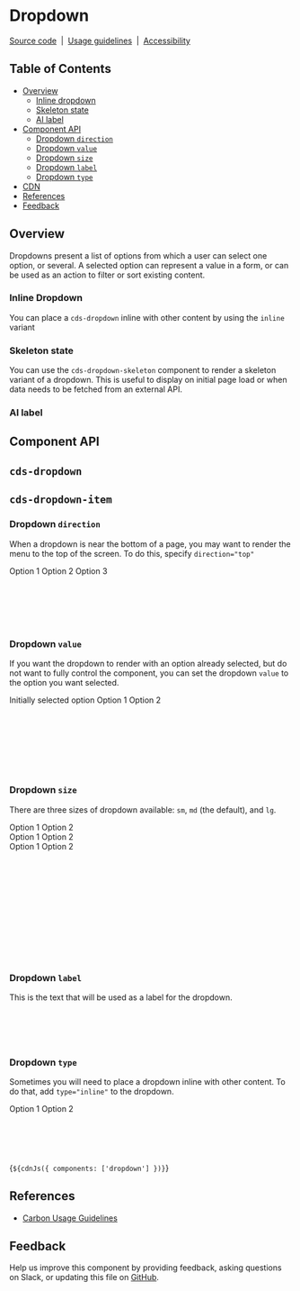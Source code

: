 
<Meta of={DropdownStories} />

# Dropdown

[Source code](https://github.com/carbon-design-system/carbon/tree/main/packages/web-components/src/components/dropdown)
&nbsp;|&nbsp;
[Usage guidelines](https://www.carbondesignsystem.com/components/dropdown/usage)
&nbsp;|&nbsp;
[Accessibility](https://www.carbondesignsystem.com/components/dropdown/accessibility)

## Table of Contents

- [Overview](#overview)
  - [Inline dropdown](#inline-dropdown)
  - [Skeleton state](#skeleton-state)
  - [AI label](#ai-label)
- [Component API](#component-api)
  - [Dropdown `direction`](#dropdown-direction)
  - [Dropdown `value`](#dropdown-value)
  - [Dropdown `size`](#dropdown-size)
  - [Dropdown `label`](#dropdown-label)
  - [Dropdown `type`](#dropdown-type)
- [CDN](#cdn)
- [References](#references)
- [Feedback](#feedback)

## Overview

Dropdowns present a list of options from which a user can select one option, or
several. A selected option can represent a value in a form, or can be used as an
action to filter or sort existing content.

<Canvas of={DropdownStories.Default} />

### Inline Dropdown

You can place a `cds-dropdown` inline with other content by using the `inline`
variant

<Canvas of={DropdownStories.Inline} />

### Skeleton state

You can use the `cds-dropdown-skeleton` component to render a skeleton variant
of a dropdown. This is useful to display on initial page load or when data needs
to be fetched from an external API.

<Canvas of={DropdownStories.Skeleton} />

### AI label

<Canvas of={DropdownStories.WithAILabel} />

## Component API

## `cds-dropdown`

<ArgTypes of="cds-dropdown" />

## `cds-dropdown-item`

<ArgTypes of="cds-dropdown-item" />

### Dropdown `direction`

When a dropdown is near the bottom of a page, you may want to render the menu to
the top of the screen. To do this, specify `direction="top"`

<cds-dropdown direction="top" label="Select an option...">
  <cds-dropdown-item value="0">Option 1</cds-dropdown-item>
  <cds-dropdown-item value="1">Option 2</cds-dropdown-item>
  <cds-dropdown-item value="2">Option 3</cds-dropdown-item>
</cds-dropdown>

```html
<cds-dropdown direction="top" label="Select an option...">
  <cds-dropdown-item value="0">Option 1</cds-dropdown-item>
  <cds-dropdown-item value="1">Option 2</cds-dropdown-item>
  <cds-dropdown-item value="2">Option 3</cds-dropdown-item>
</cds-dropdown>
```

### Dropdown `value`

If you want the dropdown to render with an option already selected, but do not
want to fully control the component, you can set the dropdown `value` to the
option you want selected.

<cds-dropdown value="option-0">
  <cds-dropdown-item value="option-0">
    Initially selected option
  </cds-dropdown-item>
  <cds-dropdown-item value="option-1">Option 1</cds-dropdown-item>
  <cds-dropdown-item value="option-2">Option 2</cds-dropdown-item>
</cds-dropdown>

```html
<cds-dropdown value="option-0">
  <cds-dropdown-item value="option-0">
    Initially selected option
  </cds-dropdown-item>
  <cds-dropdown-item value="option-1">Option 1</cds-dropdown-item>
  <cds-dropdown-item value="option-2">Option 2</cds-dropdown-item>
</cds-dropdown>
```

### Dropdown `size`

There are three sizes of dropdown available: `sm`, `md` (the default), and `lg`.

<cds-dropdown label="Small [sm]" size="sm" title-text="Dropdown label">
  <cds-dropdown-item value="option-1">Option 1</cds-dropdown-item>
  <cds-dropdown-item value="option-2">Option 2</cds-dropdown-item>
</cds-dropdown>
<br />
<cds-dropdown label="Medium [md]" size="md" title-text="Dropdown label">
  <cds-dropdown-item value="option-1">Option 1</cds-dropdown-item>
  <cds-dropdown-item value="option-2">Option 2</cds-dropdown-item>
</cds-dropdown>
<br />
<cds-dropdown label="Large [lg]" size="lg" title-text="Dropdown label">
  <cds-dropdown-item value="option-1">Option 1</cds-dropdown-item>
  <cds-dropdown-item value="option-2">Option 2</cds-dropdown-item>
</cds-dropdown>

```html
<cds-dropdown label="Dropdown label" size="sm" title-text="Small [sm]">
  <cds-dropdown-item value="option-1">Option 1</cds-dropdown-item>
  <cds-dropdown-item value="option-2">Option 2</cds-dropdown-item>
</cds-dropdown>
<cds-dropdown label="Dropdown label" size="md" title-text="Medium [md]">
  <cds-dropdown-item value="option-1">Option 1</cds-dropdown-item>
  <cds-dropdown-item value="option-2">Option 2</cds-dropdown-item>
</cds-dropdown>
<cds-dropdown label="Dropdown label" size="lg" title-text="Large [lg]">
  <cds-dropdown-item value="option-1">Option 1</cds-dropdown-item>
  <cds-dropdown-item value="option-2">Option 2</cds-dropdown-item>
</cds-dropdown>
```

### Dropdown `label`

This is the text that will be used as a label for the dropdown.

```html
<cds-dropdown label="Dropdown label" size="sm" title-text="Small [sm]">
  <cds-dropdown-item value="option-1">Option 1</cds-dropdown-item>
  <cds-dropdown-item value="option-2">Option 2</cds-dropdown-item>
</cds-dropdown>
```

### Dropdown `type`

Sometimes you will need to place a dropdown inline with other content. To do
that, add `type="inline"` to the dropdown.

<cds-dropdown type="inline" label="Inline" title-text="Dropdown label">
  <cds-dropdown-item value="option-1">Option 1</cds-dropdown-item>
  <cds-dropdown-item value="option-2">Option 2</cds-dropdown-item>
</cds-dropdown>

```html
<cds-dropdown type="inline" label="Inline" title-text="Dropdown label">
  <cds-dropdown-item value="option-1">Option 1</cds-dropdown-item>
  <cds-dropdown-item value="option-2">Option 2</cds-dropdown-item>
</cds-dropdown>
```

<Markdown>{`${cdnJs({ components: ['dropdown'] })}`}</Markdown>

## References

- [Carbon Usage Guidelines](https://www.carbondesignsystem.com/components/dropdown/usage/)

## Feedback

Help us improve this component by providing feedback, asking questions on Slack,
or updating this file on
[GitHub](https://github.com/carbon-design-system/carbon/edit/main/packages/web-components/src/components/dropdown/dropdown.mdx).
